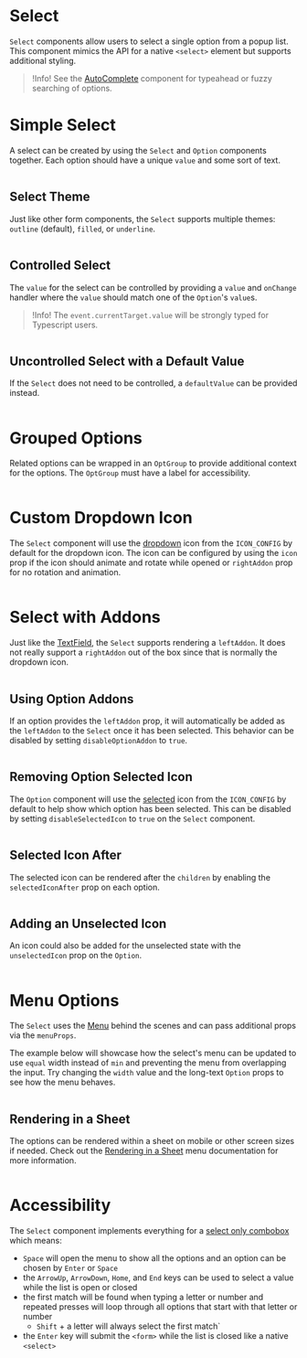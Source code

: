 # Select

`Select` components allow users to select a single option from a popup list.
This component mimics the API for a native `<select>` element but supports
additional styling.

> !Info! See the [AutoComplete](/components/autocomplete) component for
> typeahead or fuzzy searching of options.

# Simple Select

A select can be created by using the `Select` and `Option` components together.
Each option should have a unique `value` and some sort of text.

```demo source="./SimpleSelect.tsx"

```

## Select Theme

Just like other form components, the `Select` supports multiple themes:
`outline` (default), `filled`, or `underline`.

```demo source="./SelectTheme.tsx"

```

## Controlled Select

The `value` for the select can be controlled by providing a `value` and
`onChange` handler where the `value` should match one of the `Option`'s `value`s.

> !Info! The `event.currentTarget.value` will be strongly typed for Typescript users.

```demo source="./ControlledSelectExample.tsx"

```

## Uncontrolled Select with a Default Value

If the `Select` does not need to be controlled, a `defaultValue` can be provided
instead.

```demo source="./UncontrolledSelectExample.tsx"

```

# Grouped Options

Related options can be wrapped in an `OptGroup` to provide additional context
for the options. The `OptGroup` must have a label for accessibility.

```demo source="./SelectionGroupsExample.tsx"

```

# Custom Dropdown Icon

The `Select` component will use the
[dropdown](/customization/icon-config#dropdown) icon from the `ICON_CONFIG` by
default for the dropdown icon. The icon can be configured by using the `icon`
prop if the icon should animate and rotate while opened or `rightAddon` prop
for no rotation and animation.

```demo source="./CustomDropdownIcon.tsx"

```

# Select with Addons

Just like the [TextField](/components/text-field), the `Select` supports
rendering a `leftAddon`. It does not really support a `rightAddon` out of the
box since that is normally the dropdown icon.

```demo source="./SelectWithAddons.tsx"

```

## Using Option Addons

If an option provides the `leftAddon` prop, it will automatically be added as
the `leftAddon` to the `Select` once it has been selected. This behavior can be
disabled by setting `disableOptionAddon` to `true`.

```demo source="./UsingOptionAddons.tsx"

```

## Removing Option Selected Icon

The `Option` component will use the
[selected](/customization/icon-config#selected) icon from the `ICON_CONFIG` by
default to help show which option has been selected. This can be disabled by
setting `disableSelectedIcon` to `true` on the `Select` component.

```demo source="./RemovingOptionSelectedIconExample.tsx"

```

## Selected Icon After

The selected icon can be rendered after the `children` by enabling the
`selectedIconAfter` prop on each option.

```demo source="./SelectedIconAfterExample.tsx"

```

## Adding an Unselected Icon

An icon could also be added for the unselected state with the `unselectedIcon`
prop on the `Option`.

```demo source="./AddingAnUnselectedIcon.tsx"

```

# Menu Options

The `Select` uses the [Menu](/components/menu) behind the scenes and can pass
additional props via the `menuProps`.

The example below will showcase how the select's menu can be updated to use
`equal` width instead of `min` and preventing the menu from overlapping the
input. Try changing the `width` value and the long-text `Option` props to see
how the menu behaves.

```demo source="./MenuOptionsExample.tsx"

```

## Rendering in a Sheet

The options can be rendered within a sheet on mobile or other screen sizes if
needed. Check out the
[Rendering in a Sheet](http://localhost:3000/components/menu#rendering-in-a-sheet)
menu documentation for more information.

```demo source="./RenderingWithinASheet.tsx"

```

# Accessibility

The `Select` component implements everything for a [select only combobox](https://www.w3.org/WAI/ARIA/apg/patterns/combobox/)
which means:

- `Space` will open the menu to show all the options and an option can be chosen
  by `Enter` or `Space`
- the `ArrowUp`, `ArrowDown`, `Home`, and `End` keys can be used to select a
  value while the list is open or closed
- the first match will be found when typing a letter or number and repeated
  presses will loop through all options that start with that letter or number
  - `Shift` + a letter will always select the first match`
- the `Enter` key will submit the `<form>` while the list is closed like a
  native `<select>`

```demo source="./AccessibilityExample.tsx"

```
